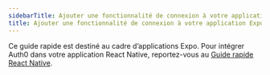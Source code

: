 ```yaml
---
sidebarTitle: Ajouter une fonctionnalité de connexion à votre application Expo
title: Ajouter une fonctionnalité de connexion à votre application Expo
---
```


Ce guide rapide est destiné au cadre d’applications Expo. Pour intégrer Auth0 dans votre application React Native, reportez-vous au [Guide rapide React Native](/react-native).